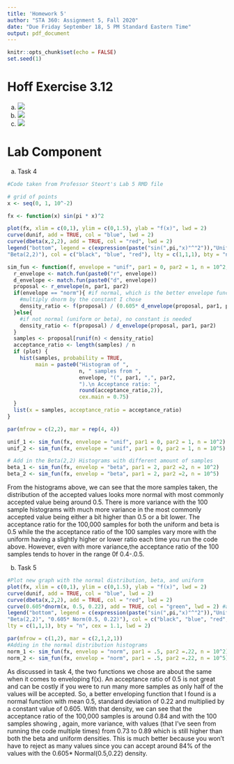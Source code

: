 ```yaml
---
title: 'Homework 5'
author: "STA 360: Assignment 5, Fall 2020"
date: "Due Friday September 18, 5 PM Standard Eastern Time"
output: pdf_document
---
```

```r
knitr::opts_chunk$set(echo = FALSE)
set.seed(1)
```

# Hoff Exercise 3.12
a.  
    ![](parta.png)  
b.  
    ![](partb.png)  
c.  
    ![](partc.png)  


# Lab Component

a. Task 4
```r
#Code taken from Professor Steort's Lab 5 RMD file

# grid of points
x <- seq(0, 1, 10^-2)

fx <- function(x) sin(pi * x)^2

plot(fx, xlim = c(0,1), ylim = c(0,1.5), ylab = "f(x)", lwd = 2)
curve(dunif, add = TRUE, col = "blue", lwd = 2)
curve(dbeta(x,2,2), add = TRUE, col = "red", lwd = 2)
legend("bottom", legend = c(expression(paste("sin(",pi,"x)"^"2")),"Unif(0,1)",
"Beta(2,2)"), col = c("black", "blue", "red"), lty = c(1,1,1), bty = "n", cex = 1.1, lwd = 2)

sim_fun <- function(f, envelope = "unif", par1 = 0, par2 = 1, n = 10^2, plot = TRUE){
  r_envelope <- match.fun(paste0("r", envelope))
  d_envelope <- match.fun(paste0("d", envelope))
  proposal <- r_envelope(n, par1, par2)
  if(envelope == "norm"){ #if normal, which is the better envelope function
    #multiply dnorm by the constant I chose
    density_ratio <- f(proposal) / (0.605* d_envelope(proposal, par1, par2)) 
  }else{
    #if not normal (uniform or beta), no constant is needed
    density_ratio <- f(proposal) / d_envelope(proposal, par1, par2)
  }
  samples <- proposal[runif(n) < density_ratio]
  acceptance_ratio <- length(samples) / n
  if (plot) {
    hist(samples, probability = TRUE, 
         main = paste0("Histogram of ", 
                       n, " samples from ", 
                       envelope, "(", par1, ",", par2,
                       ").\n Acceptance ratio: ",
                       round(acceptance_ratio,2)), 
                       cex.main = 0.75)
  }
  list(x = samples, acceptance_ratio = acceptance_ratio)
}

par(mfrow = c(2,2), mar = rep(4, 4))

unif_1 <- sim_fun(fx, envelope = "unif", par1 = 0, par2 = 1, n = 10^2) 
unif_2 <- sim_fun(fx, envelope = "unif", par1 = 0, par2 = 1, n = 10^5)

# Add in the Beta(2,2) Histograms with different amount of samples
beta_1 <- sim_fun(fx, envelop = "beta", par1 = 2, par2 =2, n = 10^2)
beta_2 <- sim_fun(fx, envelop = "beta", par1 = 2, par2 =2, n = 10^5)

```
  
From the histograms above, we can see that the more samples taken, the distribution of the accepted values looks more normal with most commonly accepted value being around 0.5. There is more variance with the 100 sample histograms with much more variance in the most commonly accepted value being either a bit higher than 0.5 or a bit lower. The acceptance ratio for the 100,000 samples for both the uniform and beta is 0.5 while the the acceptance ratio of the 100 samples vary more with the uniform having a slightly higher or lower ratio each time you run the code above. However, even with more variance,the acceptance ratio of the 100 samples tends to hover in the range 0f 0.4-.0.5. 

b. Task 5
```r
#Plot new graph with the normal distribution, beta, and uniform
plot(fx, xlim = c(0,1), ylim = c(0,1.5), ylab = "f(x)", lwd = 2)
curve(dunif, add = TRUE, col = "blue", lwd = 2)
curve(dbeta(x,2,2), add = TRUE, col = "red", lwd = 2)
curve(0.605*dnorm(x, 0.5, 0.22), add = TRUE, col = "green", lwd = 2) #add in normal
legend("bottom", legend = c(expression(paste("sin(",pi,"x)"^"2")),"Unif(0,1)",
"Beta(2,2)", "0.605* Norm(0.5, 0.22)"), col = c("black", "blue", "red", "green"), 
lty = c(1,1,1), bty = "n", cex = 1.1, lwd = 2)

par(mfrow = c(1,2), mar = c(2,1,2,1))
#Adding in the normal distribution histograms
norm_1 <- sim_fun(fx, envelop = "norm", par1 = .5, par2 =.22, n = 10^2)
norm_2 <- sim_fun(fx, envelop = "norm", par1 = .5, par2 =.22, n = 10^5)
```  
  
    
As discussed in task 4, the two functions we chose are about the same when it comes to enveloping f(x). An acceptance ratio of 0.5 is not great and can be costly if you were to run many more samples as only half of the values will be accepted. So, a better enveloping function that I found is a normal function with mean 0.5, standard deviation of 0.22 and multiplied by a constant value of 0.605. With that density, we can see that the acceptance ratio of the 100,000 samples is around 0.84 and with the 100 samples showing , again, more variance, with values (that I've seen from running the code multiple times) from 0.73 to 0.89 which is still higher than both the beta and uniform densities. This is much better because you won't have to reject as many values since you can accept around 84% of the values with the 0.605* Normal(0.5,0.22) density.
